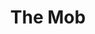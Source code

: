 ---
published: true
timelineTitle: Released new project
timelineDate: '2019-12-01'
timelineProject:
timelineType: Project
role: Designer, front-end developer
title: The Mob
description: The Mob, a talented group of creators in the gaming space, approached me to build them a website.
image: /images/misc/themob.jpg
---